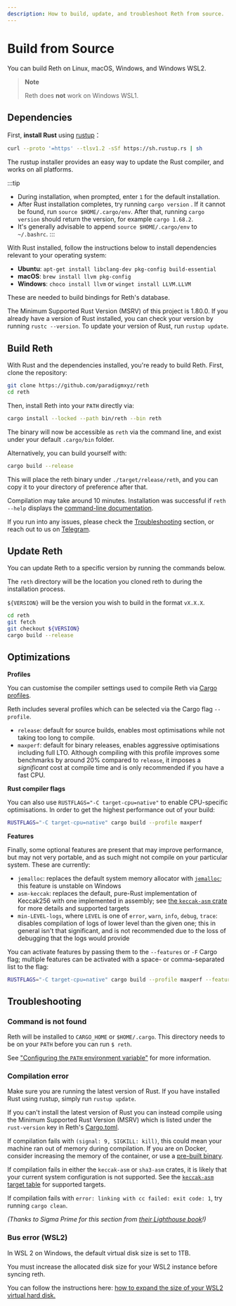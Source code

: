 ```yaml
---
description: How to build, update, and troubleshoot Reth from source.
---
```


# Build from Source

You can build Reth on Linux, macOS, Windows, and Windows WSL2.

> **Note**
>
> Reth does **not** work on Windows WSL1.

## Dependencies

First, **install Rust** using [rustup](https://rustup.rs/)：

```bash
curl --proto '=https' --tlsv1.2 -sSf https://sh.rustup.rs | sh
```

The rustup installer provides an easy way to update the Rust compiler, and works on all platforms.

:::tip

-   During installation, when prompted, enter `1` for the default installation.
-   After Rust installation completes, try running `cargo version` . If it cannot
    be found, run `source $HOME/.cargo/env`. After that, running `cargo version` should return the version, for example `cargo 1.68.2`.
-   It's generally advisable to append `source $HOME/.cargo/env` to `~/.bashrc`.
    :::

With Rust installed, follow the instructions below to install dependencies relevant to your
operating system:

-   **Ubuntu**: `apt-get install libclang-dev pkg-config build-essential`
-   **macOS**: `brew install llvm pkg-config`
-   **Windows**: `choco install llvm` or `winget install LLVM.LLVM`

These are needed to build bindings for Reth's database.

The Minimum Supported Rust Version (MSRV) of this project is 1.80.0. If you already have a version of Rust installed,
you can check your version by running `rustc --version`. To update your version of Rust, run `rustup update`.

## Build Reth

With Rust and the dependencies installed, you're ready to build Reth. First, clone the repository:

```bash
git clone https://github.com/paradigmxyz/reth
cd reth
```

Then, install Reth into your `PATH` directly via:

```bash
cargo install --locked --path bin/reth --bin reth
```

The binary will now be accessible as `reth` via the command line, and exist under your default `.cargo/bin` folder.

Alternatively, you can build yourself with:

```bash
cargo build --release
```

This will place the reth binary under `./target/release/reth`, and you can copy it to your directory of preference after that.

Compilation may take around 10 minutes. Installation was successful if `reth --help` displays the [command-line documentation](../cli/cli.md).

If you run into any issues, please check the [Troubleshooting](#troubleshooting) section, or reach out to us on [Telegram](https://t.me/paradigm_reth).

## Update Reth

You can update Reth to a specific version by running the commands below.

The `reth` directory will be the location you cloned reth to during the installation process.

`${VERSION}` will be the version you wish to build in the format `vX.X.X`.

```bash
cd reth
git fetch
git checkout ${VERSION}
cargo build --release
```

## Optimizations

**Profiles**

You can customise the compiler settings used to compile Reth via
[Cargo profiles](https://doc.rust-lang.org/cargo/reference/profiles.html).

Reth includes several profiles which can be selected via the Cargo flag `--profile`.

-   `release`: default for source builds, enables most optimisations while not taking too long to
    compile.
-   `maxperf`: default for binary releases, enables aggressive optimisations including full LTO.
    Although compiling with this profile improves some benchmarks by around 20% compared to `release`,
    it imposes a _significant_ cost at compile time and is only recommended if you have a fast CPU.

**Rust compiler flags**

You can also use `RUSTFLAGS="-C target-cpu=native"` to enable CPU-specific optimisations. In order to get
the highest performance out of your build:

```bash
RUSTFLAGS="-C target-cpu=native" cargo build --profile maxperf
```

**Features**

Finally, some optional features are present that may improve performance, but may not very portable,
and as such might not compile on your particular system. These are currently:

-   `jemalloc`: replaces the default system memory allocator with [`jemalloc`](https://jemalloc.net/); this feature is unstable on Windows
-   `asm-keccak`: replaces the default, pure-Rust implementation of Keccak256 with one implemented in assembly; see [the `keccak-asm` crate](https://github.com/DaniPopes/keccak-asm) for more details and supported targets
-   `min-LEVEL-logs`, where `LEVEL` is one of `error`, `warn`, `info`, `debug`, `trace`: disables compilation of logs of lower level than the given one; this in general isn't that significant, and is not recommended due to the loss of debugging that the logs would provide

You can activate features by passing them to the `--features` or `-F` Cargo flag;
multiple features can be activated with a space- or comma-separated list to the flag:

```bash
RUSTFLAGS="-C target-cpu=native" cargo build --profile maxperf --features jemalloc,asm-keccak
```

## Troubleshooting

### Command is not found

Reth will be installed to `CARGO_HOME` or `$HOME/.cargo`. This directory needs to be on your `PATH` before you can run `$ reth`.

See ["Configuring the `PATH` environment variable"](https://www.rust-lang.org/tools/install) for more information.

### Compilation error

Make sure you are running the latest version of Rust. If you have installed Rust using rustup, simply run `rustup update`.

If you can't install the latest version of Rust you can instead compile using the Minimum Supported
Rust Version (MSRV) which is listed under the `rust-version` key in Reth's
[Cargo.toml](https://github.com/paradigmxyz/reth/blob/main/Cargo.toml).

If compilation fails with `(signal: 9, SIGKILL: kill)`, this could mean your machine ran out of
memory during compilation. If you are on Docker, consider increasing the memory of the container, or use a [pre-built
binary](../installation/binaries.md).

If compilation fails in either the `keccak-asm` or `sha3-asm` crates, it is likely that your current
system configuration is not supported. See the [`keccak-asm` target table](https://github.com/DaniPopes/keccak-asm?tab=readme-ov-file#support) for supported targets.

If compilation fails with `error: linking with cc failed: exit code: 1`, try running `cargo clean`.

_(Thanks to Sigma Prime for this section from [their Lighthouse book](https://lighthouse-book.sigmaprime.io/installation.html)!)_

### Bus error (WSL2)

In WSL 2 on Windows, the default virtual disk size is set to 1TB.

You must increase the allocated disk size for your WSL2 instance before syncing reth.

You can follow the instructions here: [how to expand the size of your WSL2 virtual hard disk.](https://learn.microsoft.com/en-us/windows/wsl/disk-space#how-to-expand-the-size-of-your-wsl-2-virtual-hard-disk)
